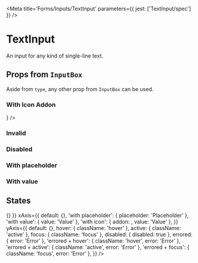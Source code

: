 

<Meta title='Forms/Inputs/TextInput' parameters={{ jest: ['TextInput/spec'] }} />

# TextInput

An input for any kind of single-line text.

<Canvas>
  <Story name='Default'>
    <TextInput />
  </Story>
</Canvas>

<ArgsTable of={TextInput} />

## Props from <LinkTo kind='Forms|InputBox' story='Default Story'>`InputBox`</LinkTo>

Aside from `type`, any other prop from <LinkTo kind='Forms|InputBox' story='Default Story'>`InputBox`</LinkTo> can be
used.

### With Icon Addon

<Canvas>
  <Story name='With Icon Addon'>
    <TextInput addon={<Icon name='send' size='x20' />} />
  </Story>
</Canvas>

### Invalid

<Canvas>
  <Story name='Invalid'>
    <TextInput error='Error' />
  </Story>
</Canvas>

### Disabled

<Canvas>
  <Story name='Disabled'>
    <TextInput disabled />
  </Story>
</Canvas>

### With placeholder

<Canvas>
  <Story name='With Placeholder'>
    <TextInput placeholder='Placeholder' />
  </Story>
</Canvas>

### With value

<Canvas>
  <Story name='With Value'>
    <TextInput defaultValue='Value' />
  </Story>
</Canvas>

## States

<Story name='States'>
  <PropsVariationSection
    component={TextInput}
    common={{ onChange: () => {} }}
    xAxis={{
      default: {},
      'with placeholder': { placeholder: 'Placeholder' },
      'with value': { value: 'Value' },
      'with icon': { addon: <Icon name='keyboard' size='x20' />, value: 'Value' },
    }}
    yAxis={{
      default: {},
      hover: { className: 'hover' },
      active: { className: 'active' },
      focus: { className: 'focus' },
      disabled: { disabled: true },
      errored: { error: 'Error' },
      'errored + hover': { className: 'hover', error: 'Error' },
      'errored + active': { className: 'active', error: 'Error' },
      'errored + focus': { className: 'focus', error: 'Error' },
    }}
  />
</Story>
